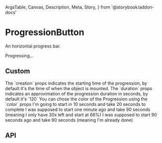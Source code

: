   ArgsTable,
  Canvas,
  Description,
  Meta,
  Story,
} from '@storybook/addon-docs'

<Meta title="Components/ProgressionButton" component={ProgressionButton} />

# ProgressionButton

<Description>An horizontal progress bar.</Description>

<Canvas>
  <Story name="Basic">
    <ProgressionButton height={40}>Progressing…</ProgressionButton>
  </Story>
</Canvas>

## Custom

<Description>
  The `creation` props indicates the starting time of the progression, by
  default it&apos;s the time of when the object is mounted.
</Description>
<Description>
  The `duration` props indicates an approximation of the progression duration in
  seconds, by default it&apos;s `120`
</Description>
<Description>
  You can chose the color of the Progression using the `color` props
</Description>

<Canvas isColumn>
  <Story name="Custom">
    <ProgressionButton
      creation={new Date(new Date().setSeconds(new Date().getSeconds() + 10))}
      duration={20}
      color="beta"
      height={40}
      mb={2}
    >
      I&apos;m going to start in 10 seconds and take 20 seconds to complete
    </ProgressionButton>
    <ProgressionButton
      creation={new Date(new Date().setSeconds(new Date().getSeconds() - 60))}
      duration={90}
      color="primary"
      height={40}
      mb={2}
    >
      I was supposed to start one minute ago and take 90 seconds (meaning I only
      have 30s left and start at 66%)
    </ProgressionButton>
    <ProgressionButton
      creation={new Date(new Date().setSeconds(new Date().getSeconds() - 90))}
      duration={90}
      color="info"
      height={40}
    >
      I was supposed to start 90 seconds ago and take 90 seconds (meaning
      I&apos;m already done)
    </ProgressionButton>
  </Story>
</Canvas>

## API

<ArgsTable of={ProgressionButton} />
